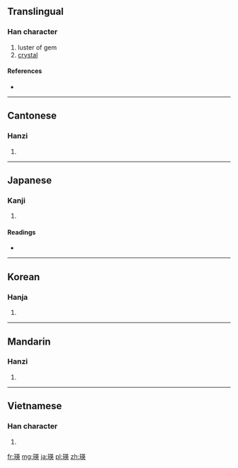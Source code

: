 ==Translingual==

===Han character===
{{Han char|rn=96|rad=玉|as=09|sn=13|four=14134|canj=MGTLK}}

# luster of gem
# [[crystal]]

====References====
* {{Han ref|kx=0738.050|dkj=21127|dj=1148.250|hdz=21120.070|uh=745B|ud=29787|bh=B7EB|bd=47083}}

----

==Cantonese==

===Hanzi===
{{yue-hanzi|jyut=|y=ying1}}

# {{defn|lang=yue|sort=玉09}}

----

==Japanese==

===Kanji===
{{ja-kanji|grade=|rs=玉09}}

# {{defn|lang=ja|sort=玉09}}

====Readings====
* {{ja-readings|on=[[えい]] (ei), [[よう]] (yō)|kun=|nanori=}}

----

==Korean==

===Hanja===
{{ko-hanja|hangeul=영|eumhun=|rv=yeong|mr=yŏng|y=yeng}}

# {{defn|lang=ko|sort=玉09}}

----

==Mandarin==

===Hanzi===
{{cmn-hanzi|pin=[[yīng]] ([[ying1]])|wg=ying<sup>1</sup>}}

# {{defn|lang=cmn|sort=玉09}}

----

==Vietnamese==

===Han character===
{{vi-hantu|[[anh]]|rs=玉09}}

# {{defn|lang=vi|sort=玉09}}

[[fr:瑛]]
[[mg:瑛]]
[[ja:瑛]]
[[pl:瑛]]
[[zh:瑛]]